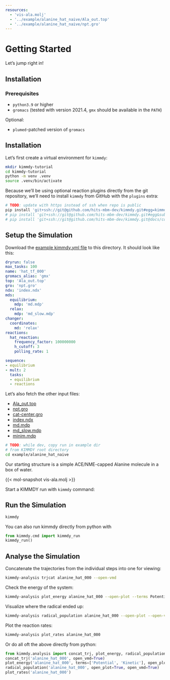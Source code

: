 ```yaml
---
resources:
  - 'vis-ala.molj'
  - '../example/alanine_hat_naive/Ala_out.top'
  - '../example/alanine_hat_naive/npt.gro'
---
```


# Getting Started

Let's jump right in!

## Installation

### Prerequisites

- `python3.9` or higher
- `gromacs` (tested with version 2021.4, `gmx` should be available in the `PATH`)

Optional:

- `plumed`-patched version of `gromacs`

## Installation

Let's first create a virtual environment for `kimmdy`:

```bash
mkdir kimmdy-tutorial
cd kimmdy-tutorial
python -m venv .venv
source .venv/bin/activate
```

Because we'll be using optional reaction plugins directly from the git repository, we'll need to install `kimmdy` from GitHub with the `plugins` extra:


```bash
# TODO: update with https instead of ssh when repo is public
pip install 'git+ssh://git@github.com/hits-mbm-dev/kimmdy.git#egg=kimmdy[plugins]'
# pip install 'git+ssh://git@github.com/hits-mbm-dev/kimmdy.git#egg&subdirectory=plugins'
# pip install 'git+ssh://git@github.com/hits-mbm-dev/kimmdy.git@docs/config-completion#egg=kimmdy[plugins]'
```

## Setup the Simulation

Download the [example kimmdy.yml file](../example/example_ala/kimmdy.yml) to this directory.
It should look like this:

```.yaml
dryrun: false
max_tasks: 100
name: 'hat_tf_000'
gromacs_alias: 'gmx'
top: 'Ala_out.top'
gro: 'npt.gro'
ndx: 'index.ndx'
mds:
  equilibrium:
    mdp: 'md.mdp'
  relax:
    mdp: 'md_slow.mdp'
changer:
  coordinates:
    md: 'relax'      
reactions:
  hat_reaction:
    frequency_factor: 100000000
    h_cutoff: 3
    polling_rate: 1

sequence:
- equilibrium
- mult: 2
  tasks:
  - equilibrium
  - reactions
```

Let's also fetch the other input files:

- [Ala_out.top](/example/alanine_hat_naive/Ala_out.top)
- [npt.gro](/example/alanine_hat_naive/npt.gro)
- [cat-center.gro](/example/alanine_hat_naive/cat-center.gro)
- [index.ndx](/example/alanine_hat_naive/index.ndx)
- [md.mdp](/example/alanine_hat_naive/md.mdp)
- [md_slow.mdp](/example/alanine_hat_naive/md_slow.mdp)
- [minim.mdp](/example/alanine_hat_naive/minim.mdp)


```bash
# TODO: while dev, copy run in example dir
# from KIMMDY root directory
cd example/alanine_hat_naive
```

Our starting structure is a simple ACE/NME-capped Alanine molecule in a box of water.

{{< mol-snapshot vis-ala.molj >}}

Start a KIMMDY run with `kimmdy` command:

## Run the Simulation

```bash
kimmdy
```

You can also run kimmdy directly from python with

```python
from kimmdy.cmd import kimmdy_run
kimmdy_run()
```

## Analyse the Simulation

Concatenate the trajectories from the individual steps into one for viewing:

```bash
kimmdy-analysis trjcat alanine_hat_000 --open-vmd
```

Check the energy of the system:

```bash
kimmdy-analysis plot_energy alanine_hat_000 --open-plot --terms Potential Kinetic
```

Visualize where the radical ended up:

```bash
kimmdy-analysis radical_population alanine_hat_000 --open-plot --open-vmd
```

Plot the reaction rates:

```bash
kimmdy-analysis plot_rates alanine_hat_000
```

Or do all oft the above directly from python:

```python
from kimmdy.analysis import concat_trj, plot_energy, radical_population, plot_rates
concat_trj('alanine_hat_000', open_vmd=True)
plot_energy('alanine_hat_000', terms=['Potential', 'Kinetic'], open_plot=True)
radical_population('alanine_hat_000', open_plot=True, open_vmd=True)
plot_rates('alanine_hat_000')
```


